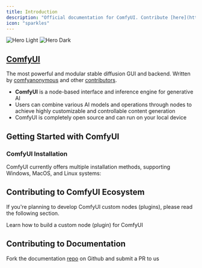 ```yaml
---
title: Introduction
description: "Official documentation for ComfyUI. Contribute [here](https://github.com/Comfy-Org/docs)."
icon: "sparkles"
---
```



<img
  className="block dark:hidden"
  src="/images/comfyui_screenshot.png"
  alt="Hero Light"
/>
<img
  className="hidden dark:block"
  src="/images/comfyui_screenshot.png"
  alt="Hero Dark"
/>

## [ComfyUI](https://github.com/comfyanonymous/ComfyUI)

The most powerful and modular stable diffusion GUI and backend. Written by [comfyanonymous](https://github.com/comfyanonymous) and other [contributors](https://github.com/comfyanonymous/ComfyUI/graphs/contributors).

- **ComfyUI** is a node-based interface and inference engine for generative AI
- Users can combine various AI models and operations through nodes to achieve highly customizable and controllable content generation
- ComfyUI is completely open source and can run on your local device

## Getting Started with ComfyUI

### ComfyUI Installation

ComfyUI currently offers multiple installation methods, supporting Windows, MacOS, and Linux systems:

<InstallLink/>

## Contributing to ComfyUI Ecosystem

If you're planning to develop ComfyUI custom nodes (plugins), please read the following section.

<Card title="Custom Node Development Guide" icon="link" href="/custom-nodes/overview">
Learn how to build a custom node (plugin) for ComfyUI
</Card>

## Contributing to Documentation

Fork the documentation [repo](https://github.com/comfyanonymous/ComfyUI) on Github and submit a PR to us